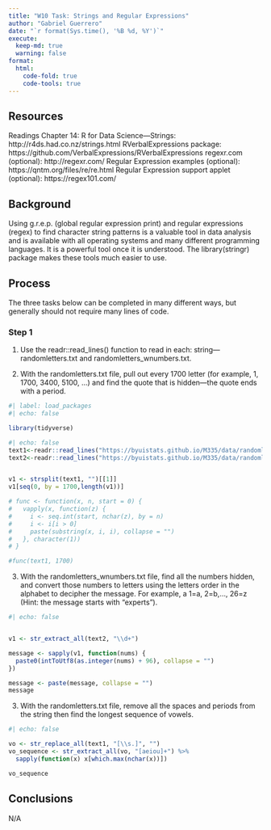 ```yaml
---
title: "W10 Task: Strings and Regular Expressions"
author: "Gabriel Guerrero"
date: "`r format(Sys.time(), '%B %d, %Y')`"
execute:
  keep-md: true
  warning: false
format:
  html:
    code-fold: true
    code-tools: true
---
```


## Resources
Readings
Chapter 14: R for Data Science—Strings: http://r4ds.had.co.nz/strings.html
RVerbalExpressions package: https://github.com/VerbalExpressions/RVerbalExpressions
regexr.com (optional): http://regexr.com/
Regular Expression examples (optional): https://qntm.org/files/re/re.html
Regular Expression support applet (optional): https://regex101.com/


## Background

Using g.r.e.p. (global regular expression print) and regular expressions (regex) to find character string patterns is a valuable tool in data analysis and is available with all operating systems and many different programming languages. It is a powerful tool once it is understood. The library(stringr) package makes these tools much easier to use.

## Process
The three tasks below can be completed in many different ways, but generally should not require many lines of code.

### Step 1

1. Use the readr::read_lines() function to read in each: string—randomletters.txt and randomletters_wnumbers.txt.

2. With the randomletters.txt file, pull out every 1700 letter (for example, 1, 1700, 3400, 5100, …) and find the quote that is hidden—the quote ends with a period.


```r
#| label: load_packages
#| echo: false

library(tidyverse)


```

```r
#| echo: false
text1<-readr::read_lines("https://byuistats.github.io/M335/data/randomletters.txt")
text2<-readr::read_lines("https://byuistats.github.io/M335/data/randomletters_wnumbers.txt")


v1 <- strsplit(text1, "")[[1]]
v1[seq(0, by = 1700,length(v1))]

# func <- function(x, n, start = 0) {
#   vapply(x, function(z) {
#     i <- seq.int(start, nchar(z), by = n)
#     i <- i[i > 0]
#     paste(substring(x, i, i), collapse = "")
#   }, character(1))
# }

#func(text1, 1700)


```
3. With the randomletters_wnumbers.txt file, find all the numbers hidden, and convert those numbers to letters using the letters order in the alphabet to decipher the message. For example, a 1=a, 2=b,…, 26=z (Hint: the message starts with “experts”).
```r
#| echo: false


v1 <- str_extract_all(text2, "\\d+")

message <- sapply(v1, function(nums) {
  paste0(intToUtf8(as.integer(nums) + 96), collapse = "")
})

message <- paste(message, collapse = "")
message

```

3. With the randomletters.txt file, remove all the spaces and periods from the string then find the longest sequence of vowels.

```r
#| echo: false

vo <- str_replace_all(text1, "[\\s.]", "")
vo_sequence <- str_extract_all(vo, "[aeiou]+") %>%
  sapply(function(x) x[which.max(nchar(x))])

vo_sequence
```

## Conclusions

N/A
